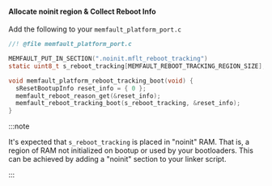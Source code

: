 #### Allocate noinit region & Collect Reboot Info

Add the following to your `memfault_platform_port.c`

```c
//! @file memfault_platform_port.c

MEMFAULT_PUT_IN_SECTION(".noinit.mflt_reboot_tracking")
static uint8_t s_reboot_tracking[MEMFAULT_REBOOT_TRACKING_REGION_SIZE];

void memfault_platform_reboot_tracking_boot(void) {
  sResetBootupInfo reset_info = { 0 };
  memfault_reboot_reason_get(&reset_info);
  memfault_reboot_tracking_boot(s_reboot_tracking, &reset_info);
}
```

:::note

It's expected that `s_reboot_tracking` is placed in "noinit" RAM. That is, a
region of RAM not initialized on bootup or used by your bootloaders. This can be
achieved by adding a "noinit" section to your linker script.

:::
